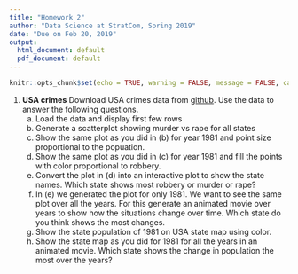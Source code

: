 ```yaml
---
title: "Homework 2"
author: "Data Science at StratCom, Spring 2019"
date: "Due on Feb 20, 2019"
output:
  html_document: default
  pdf_document: default
---
```


```r
knitr::opts_chunk$set(echo = TRUE, warning = FALSE, message = FALSE, cache=TRUE)
```

1. **USA crimes** Download USA crimes data from [github](http://mamajumder.github.io/first-national/data/usaCrimes.csv). Use the data to answer the following questions.
    a. Load the data and display first few rows
    b. Generate a scatterplot showing murder vs rape for all states
    c. Show the same plot as you did in (b) for year 1981 and point size proportional to the popuation.
    d. Show the same plot as you did in (c) for year 1981 and fill the points with color proportional to robbery.
    e. Convert the plot in (d) into an interactive plot to show the state names. Which state shows most robbery or murder or rape?
    f. In (e) we generated the plot for only 1981. We want to see the same plot over all the years. For this generate an animated movie over years to show how the situations change over time. Which state do you think shows the most changes.
    g. Show the state population of 1981 on USA state map using color.
    h. Show the state map as you did for 1981 for all the years in an animated movie. Which state shows the change in population the most over the years?




